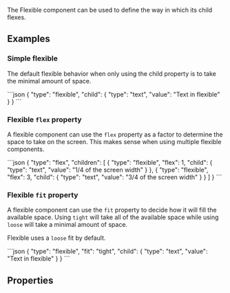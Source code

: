 
The Flexible component can be used to define the way in which its child flexes.

## Examples

### Simple flexible

The default flexible behavior when only using the child property is to take the minimal amount of space.

<CodeBlock>
```json
{
    "type": "flexible",
    "child": {
        "type": "text",
        "value": "Text in flexible"
    }
}
```
</CodeBlock>

### Flexible `flex` property

A flexible component can use the `flex` property as a factor to determine the space to take on the screen. This makes sense when using multiple flexible components.

<CodeBlock>
```json
{
    "type": "flex",
    "children": [
        {
            "type": "flexible",
            "flex": 1,
            "child": {
                "type": "text",
                "value": "1/4 of the screen width"
            }
        },
        {
            "type": "flexible",
            "flex": 3,
            "child": {
                "type": "text",
                "value": "3/4 of the screen width"
            }
        }
    ]
}
```
</CodeBlock>

### Flexible `fit` property

A flexible component can use the `fit` property to decide how it will fill the available space. Using `tight` will take all of the available space while using `loose` will take a minimal amount of space.

Flexible uses a `loose` fit by default.

<CodeBlock>
```json
{
    "type": "flexible",
    "fit": "tight",
    "child": {
        "type": "text",
        "value": "Text in flexible"
    }
}
```
</CodeBlock>

## Properties
<PropertyTable schema={schema}/>
